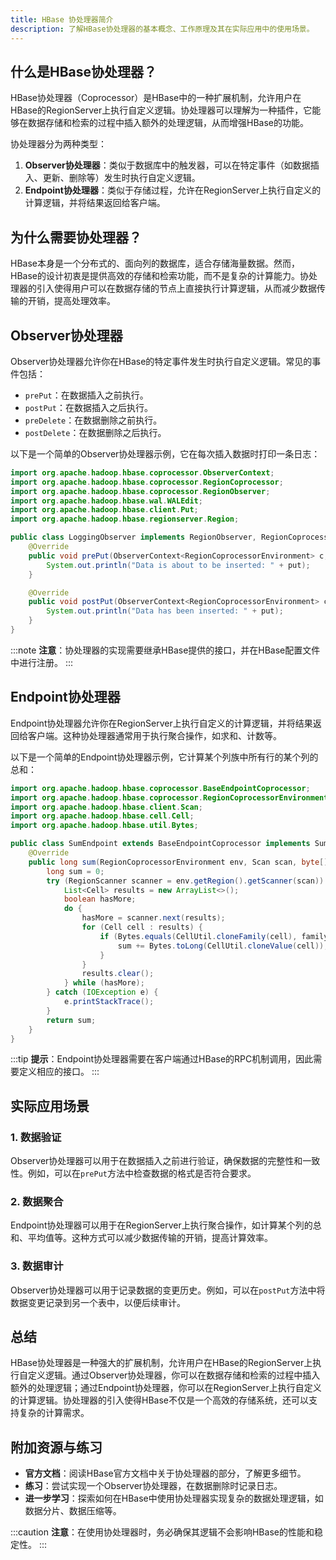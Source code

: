 ```yaml
---
title: HBase 协处理器简介
description: 了解HBase协处理器的基本概念、工作原理及其在实际应用中的使用场景。
---
```


## 什么是HBase协处理器？

HBase协处理器（Coprocessor）是HBase中的一种扩展机制，允许用户在HBase的RegionServer上执行自定义逻辑。协处理器可以理解为一种插件，它能够在数据存储和检索的过程中插入额外的处理逻辑，从而增强HBase的功能。

协处理器分为两种类型：
1. **Observer协处理器**：类似于数据库中的触发器，可以在特定事件（如数据插入、更新、删除等）发生时执行自定义逻辑。
2. **Endpoint协处理器**：类似于存储过程，允许在RegionServer上执行自定义的计算逻辑，并将结果返回给客户端。

## 为什么需要协处理器？

HBase本身是一个分布式的、面向列的数据库，适合存储海量数据。然而，HBase的设计初衷是提供高效的存储和检索功能，而不是复杂的计算能力。协处理器的引入使得用户可以在数据存储的节点上直接执行计算逻辑，从而减少数据传输的开销，提高处理效率。

## Observer协处理器

Observer协处理器允许你在HBase的特定事件发生时执行自定义逻辑。常见的事件包括：
- `prePut`：在数据插入之前执行。
- `postPut`：在数据插入之后执行。
- `preDelete`：在数据删除之前执行。
- `postDelete`：在数据删除之后执行。

以下是一个简单的Observer协处理器示例，它在每次插入数据时打印一条日志：

```java
import org.apache.hadoop.hbase.coprocessor.ObserverContext;
import org.apache.hadoop.hbase.coprocessor.RegionCoprocessor;
import org.apache.hadoop.hbase.coprocessor.RegionObserver;
import org.apache.hadoop.hbase.wal.WALEdit;
import org.apache.hadoop.hbase.client.Put;
import org.apache.hadoop.hbase.regionserver.Region;

public class LoggingObserver implements RegionObserver, RegionCoprocessor {
    @Override
    public void prePut(ObserverContext<RegionCoprocessorEnvironment> c, Put put, WALEdit edit, Durability durability) {
        System.out.println("Data is about to be inserted: " + put);
    }

    @Override
    public void postPut(ObserverContext<RegionCoprocessorEnvironment> c, Put put, WALEdit edit, Durability durability) {
        System.out.println("Data has been inserted: " + put);
    }
}
```

:::note
**注意**：协处理器的实现需要继承HBase提供的接口，并在HBase配置文件中进行注册。
:::

## Endpoint协处理器

Endpoint协处理器允许你在RegionServer上执行自定义的计算逻辑，并将结果返回给客户端。这种协处理器通常用于执行聚合操作，如求和、计数等。

以下是一个简单的Endpoint协处理器示例，它计算某个列族中所有行的某个列的总和：

```java
import org.apache.hadoop.hbase.coprocessor.BaseEndpointCoprocessor;
import org.apache.hadoop.hbase.coprocessor.RegionCoprocessorEnvironment;
import org.apache.hadoop.hbase.client.Scan;
import org.apache.hadoop.hbase.cell.Cell;
import org.apache.hadoop.hbase.util.Bytes;

public class SumEndpoint extends BaseEndpointCoprocessor implements SumProtocol {
    @Override
    public long sum(RegionCoprocessorEnvironment env, Scan scan, byte[] family, byte[] qualifier) {
        long sum = 0;
        try (RegionScanner scanner = env.getRegion().getScanner(scan)) {
            List<Cell> results = new ArrayList<>();
            boolean hasMore;
            do {
                hasMore = scanner.next(results);
                for (Cell cell : results) {
                    if (Bytes.equals(CellUtil.cloneFamily(cell), family) && Bytes.equals(CellUtil.cloneQualifier(cell), qualifier)) {
                        sum += Bytes.toLong(CellUtil.cloneValue(cell));
                    }
                }
                results.clear();
            } while (hasMore);
        } catch (IOException e) {
            e.printStackTrace();
        }
        return sum;
    }
}
```

:::tip
**提示**：Endpoint协处理器需要在客户端通过HBase的RPC机制调用，因此需要定义相应的接口。
:::

## 实际应用场景

### 1. 数据验证
Observer协处理器可以用于在数据插入之前进行验证，确保数据的完整性和一致性。例如，可以在`prePut`方法中检查数据的格式是否符合要求。

### 2. 数据聚合
Endpoint协处理器可以用于在RegionServer上执行聚合操作，如计算某个列的总和、平均值等。这种方式可以减少数据传输的开销，提高计算效率。

### 3. 数据审计
Observer协处理器可以用于记录数据的变更历史。例如，可以在`postPut`方法中将数据变更记录到另一个表中，以便后续审计。

## 总结

HBase协处理器是一种强大的扩展机制，允许用户在HBase的RegionServer上执行自定义逻辑。通过Observer协处理器，你可以在数据存储和检索的过程中插入额外的处理逻辑；通过Endpoint协处理器，你可以在RegionServer上执行自定义的计算逻辑。协处理器的引入使得HBase不仅是一个高效的存储系统，还可以支持复杂的计算需求。

## 附加资源与练习

- **官方文档**：阅读HBase官方文档中关于协处理器的部分，了解更多细节。
- **练习**：尝试实现一个Observer协处理器，在数据删除时记录日志。
- **进一步学习**：探索如何在HBase中使用协处理器实现复杂的数据处理逻辑，如数据分片、数据压缩等。

:::caution
**注意**：在使用协处理器时，务必确保其逻辑不会影响HBase的性能和稳定性。
:::